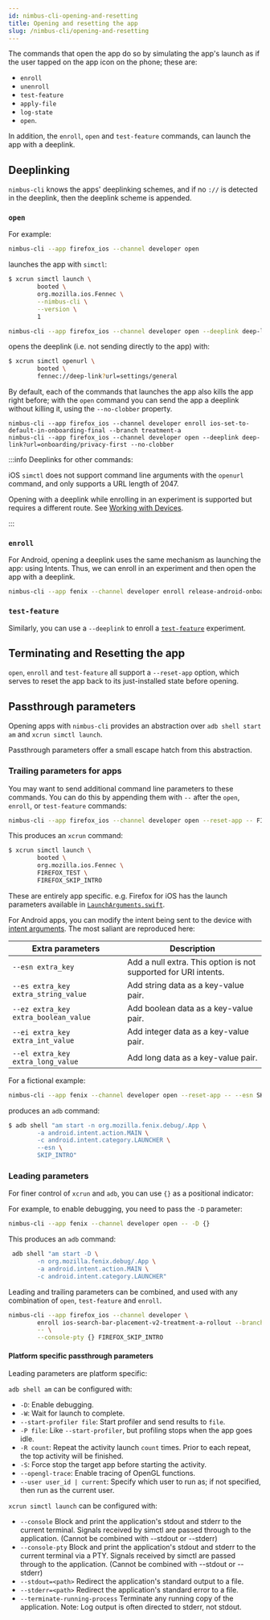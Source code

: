 ```yaml
---
id: nimbus-cli-opening-and-resetting
title: Opening and resetting the app
slug: /nimbus-cli/opening-and-resetting
---
```


The commands that open the app do so by simulating the app's launch as if the user tapped on the app icon on the phone; these are:

- `enroll`
- `unenroll`
- `test-feature`
- `apply-file`
- `log-state`
- `open`.

In addition, the `enroll`, `open` and `test-feature` commands, can launch the app with a deeplink.

## Deeplinking

`nimbus-cli` knows the apps' deeplinking schemes, and if no `://` is detected in the deeplink, then the deeplink scheme is appended.

### `open`

For example:

```sh
nimbus-cli --app firefox_ios --channel developer open
```

launches the app with `simctl`:

```sh
$ xcrun simctl launch \
        booted \
        org.mozilla.ios.Fennec \
        --nimbus-cli \
        --version \
        1
```

```sh
nimbus-cli --app firefox_ios --channel developer open --deeplink deep-link?url=settings/general
```

opens the deeplink (i.e. not sending directly to the app) with:

```sh
$ xcrun simctl openurl \
        booted \
        fennec://deep-link?url=settings/general
```

By default, each of the commands that launches the app also kills the app right before; with the `open` command you can send the app a deeplink without killing it, using the `--no-clobber` property.

```
nimbus-cli --app firefox_ios --channel developer enroll ios-set-to-default-in-onboarding-final --branch treatment-a
nimbus-cli --app firefox_ios --channel developer open --deeplink deep-link?url=onboarding/privacy-first --no-clobber
```

:::info Deeplinks for other commands:

iOS `simctl` does not support command line arguments with the `openurl` command, and only supports a URL length of 2047.

Opening with a deeplink while enrolling in an experiment is supported but requires a different route. See [Working with Devices](/nimbus-cli/on-devices).

:::

### `enroll`

For Android, opening a deeplink uses the same mechanism as launching the app: using Intents. Thus, we can enroll in an experiment and then open the app with a deeplink.

```sh
nimbus-cli --app fenix --channel developer enroll release-android-onboarding-redesign --branch treatment-a --deeplink onboarding/privacy-first
```

### `test-feature`

Similarly, you can use a `--deeplink` to enroll a [`test-feature`](/nimbus-cli/working-with-features) experiment.

## Terminating and Resetting the app

`open`, `enroll` and `test-feature` all support a `--reset-app` option, which serves to reset the app back to its just-installed state before opening.

## Passthrough parameters

Opening apps with `nimbus-cli` provides an abstraction over `adb shell start am` and `xcrun simctl launch`.

Passthrough parameters offer a small escape hatch from this abstraction.

### Trailing parameters for apps

You may want to send additional command line parameters to these commands. You can do this by appending them with `--` after the `open`, `enroll`, or `test-feature` commands:

```sh
nimbus-cli --app firefox_ios --channel developer open --reset-app -- FIREFOX_TEST FIREFOX_SKIP_INTRO
```

This produces an `xcrun` command:

```sh
$ xcrun simctl launch \
        booted \
        org.mozilla.ios.Fennec \
        FIREFOX_TEST \
        FIREFOX_SKIP_INTRO
```

These are entirely app specific. e.g. Firefox for iOS has the launch parameters available in [`LaunchArguments.swift`](https://github.com/mozilla-mobile/firefox-ios/blob/main/Shared/LaunchArguments.swift).

For Android apps, you can modify the intent being sent to the device with [intent arguments](https://developer.android.com/tools/adb#IntentSpec). The most saliant are reproduced here:

| Extra parameters | Description |
| - | - |
| `--esn extra_key` | Add a null extra. This option is not supported for URI intents. |
| `--es extra_key extra_string_value` | Add string data as a key-value pair. |
| `--ez extra_key extra_boolean_value` |  Add boolean data as a key-value pair. |
| `--ei extra_key extra_int_value` | Add integer data as a key-value pair. |
| `--el extra_key extra_long_value` |  Add long data as a key-value pair. |

For a fictional example:

```sh
nimbus-cli --app fenix --channel developer open --reset-app -- --esn SKIP_INTRO
```

produces an `adb` command:

```sh
$ adb shell "am start -n org.mozilla.fenix.debug/.App \
        -a android.intent.action.MAIN \
        -c android.intent.category.LAUNCHER \
        --esn \
        SKIP_INTRO"
```

### Leading parameters

For finer control of `xcrun` and `adb`, you can use `{}` as a positional indicator:

For example, to enable debugging, you need to pass the `-D` parameter:

```sh
nimbus-cli --app fenix --channel developer open -- -D {}
```

This produces an `adb` command:

```sh
 adb shell "am start -D \
        -n org.mozilla.fenix.debug/.App \
        -a android.intent.action.MAIN \
        -c android.intent.category.LAUNCHER"
```

Leading and trailing parameters can be combined, and used with any combination of `open`, `test-feature` and `enroll`.

```sh
nimbus-cli --app firefox_ios --channel developer \
        enroll ios-search-bar-placement-v2-treatment-a-rollout --branch treatment-a \
        -- \
        --console-pty {} FIREFOX_SKIP_INTRO
```

#### Platform specific passthrough parameters

Leading parameters are platform specific:

`adb shell am` can be configured with:

- `-D`: Enable debugging.
- `-W`: Wait for launch to complete.
- `--start-profiler file`: Start profiler and send results to `file`.
- `-P file`: Like `--start-profiler`, but profiling stops when the app goes idle.
- `-R count`: Repeat the activity launch `count` times. Prior to each repeat, the top activity will be finished.
- `-S`: Force stop the target app before starting the activity.
- `--opengl-trace`: Enable tracing of OpenGL functions.
- `--user user_id | current`: Specify which user to run as; if not specified, then run as the current user.

`xcrun simctl launch` can be configured with:

- `--console` Block and print the application's stdout and stderr to the current terminal.
		Signals received by simctl are passed through to the application.
		(Cannot be combined with --stdout or --stderr)
- `--console-pty` Block and print the application's stdout and stderr to the current terminal via a PTY.
		Signals received by simctl are passed through to the application.
		(Cannot be combined with --stdout or --stderr)
- `--stdout=<path>` Redirect the application's standard output to a file.
- `--stderr=<path>` Redirect the application's standard error to a file.
- `--terminate-running-process` Terminate any running copy of the application.
		Note: Log output is often directed to stderr, not stdout.
